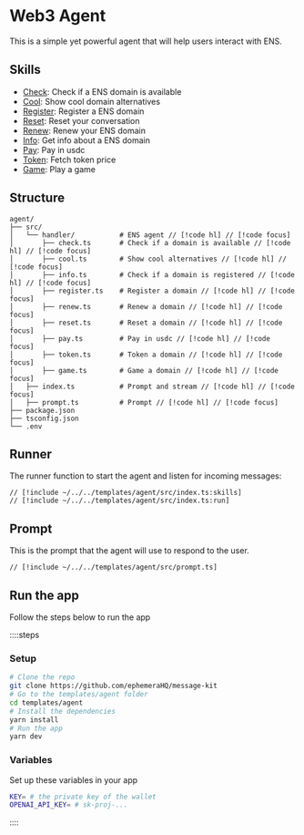 # Web3 Agent

This is a simple yet powerful agent that will help users interact with ENS.

## Skills

- [Check](/templates/agent/handlers/check): Check if a ENS domain is available
- [Cool](/templates/agent/handlers/cool): Show cool domain alternatives
- [Register](/templates/agent/handlers/register): Register a ENS domain
- [Reset](/templates/agent/handlers/reset): Reset your conversation
- [Renew](/templates/agent/handlers/renew): Renew your ENS domain
- [Info](/templates/agent/handlers/info): Get info about a ENS domain
- [Pay](/templates/agent/handlers/pay): Pay in usdc
- [Token](/templates/agent/handlers/token): Fetch token price
- [Game](/templates/agent/handlers/game): Play a game

## Structure

```
agent/
├── src/
│   └── handler/           # ENS agent // [!code hl] // [!code focus]
│       ├── check.ts       # Check if a domain is available // [!code hl] // [!code focus]
│       ├── cool.ts        # Show cool alternatives // [!code hl] // [!code focus]
│       ├── info.ts        # Check if a domain is registered // [!code hl] // [!code focus]
│       ├── register.ts    # Register a domain // [!code hl] // [!code focus]
│       ├── renew.ts       # Renew a domain // [!code hl] // [!code focus]
│       ├── reset.ts       # Reset a domain // [!code hl] // [!code focus]
│       ├── pay.ts         # Pay in usdc // [!code hl] // [!code focus]
│       ├── token.ts       # Token a domain // [!code hl] // [!code focus]
│       ├── game.ts        # Game a domain // [!code hl] // [!code focus]
│   ├── index.ts           # Prompt and stream // [!code hl] // [!code focus]
│   ├── prompt.ts          # Prompt // [!code hl] // [!code focus]
├── package.json
├── tsconfig.json
└── .env
```

## Runner

The runner function to start the agent and listen for incoming messages:

```tsx [src/index.ts]
// [!include ~/../../templates/agent/src/index.ts:skills]
// [!include ~/../../templates/agent/src/index.ts:run]
```

## Prompt

This is the prompt that the agent will use to respond to the user.

```tsx [src/prompt.ts]
// [!include ~/../../templates/agent/src/prompt.ts]
```

## Run the app

Follow the steps below to run the app

::::steps

### Setup

```bash [cmd]
# Clone the repo
git clone https://github.com/ephemeraHQ/message-kit
# Go to the templates/agent folder
cd templates/agent
# Install the dependencies
yarn install
# Run the app
yarn dev
```

### Variables

Set up these variables in your app

```bash [.env]
KEY= # the private key of the wallet
OPENAI_API_KEY= # sk-proj-...
```

::::
